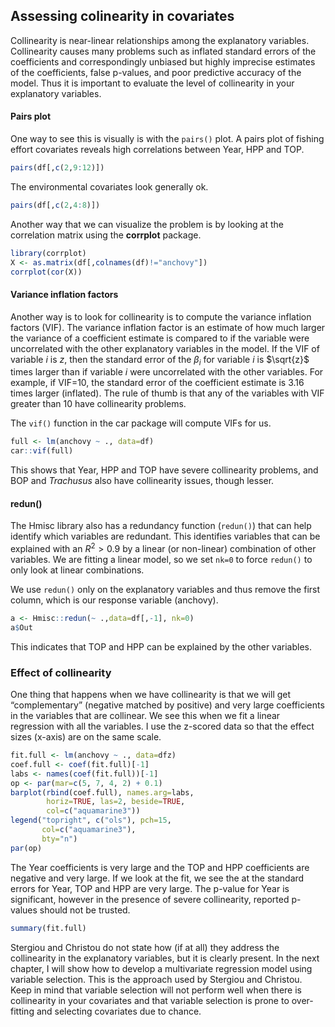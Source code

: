 ## Assessing colinearity in covariates {#collinear}

<!--
if(file.exists("Fish-Forecast.Rmd")) file.remove("Fish-Forecast.Rmd")
bookdown::preview_chapter("Forecasting-6-2-Covariates-MSEG.Rmd")
-->

Collinearity is near-linear relationships among the explanatory variables. Collinearity causes many problems such as inflated standard errors of the coefficients and correspondingly unbiased but highly imprecise estimates of the coefficients, false p-values, and poor predictive accuracy of the model. Thus it is important to evaluate the level of collinearity in your explanatory variables.

#### Pairs plot {-}

One way to see this is visually is with the `pairs()` plot.  A pairs plot of fishing effort covariates reveals high correlations between Year, HPP and TOP.

```r
pairs(df[,c(2,9:12)])
```

The environmental covariates look generally ok.
```r
pairs(df[,c(2,4:8)])
```

Another way that we can visualize the problem is by looking at the correlation matrix using the **corrplot** package.

```r
library(corrplot)
X <- as.matrix(df[,colnames(df)!="anchovy"])
corrplot(cor(X))
```

#### Variance inflation factors {-}

Another way is to look for collinearity is to compute the variance inflation factors (VIF). The variance inflation factor is an estimate of how much larger the variance of a coefficient estimate is compared to if the variable were uncorrelated with the other explanatory variables in the model.  If the VIF of variable $i$ is $z$, then the standard error of the $\beta_i$ for variable $i$ is $\sqrt{z}$ times larger than if variable $i$ were uncorrelated with the other variables. For example, if VIF=10, the standard error of the coefficient estimate is 3.16 times larger (inflated).  The rule of thumb is that any of the variables with VIF greater than 10 have collinearity problems.

The `vif()` function in the car package will compute VIFs for us.  

```r
full <- lm(anchovy ~ ., data=df)
car::vif(full)
```

This shows that Year, HPP and TOP have severe collinearity problems, and BOP and *Trachusus* also have collinearity issues, though lesser.

#### redun()

The Hmisc library also has a redundancy function (`redun()`) that can help identify which variables are redundant.  This identifies variables that can be explained with an $R^2>0.9$ by a linear (or non-linear) combination of other variables.  We are fitting a linear model, so we set `nk=0` to force `redun()` to only look at linear combinations.

We use `redun()` only on the explanatory variables and thus remove the first column, which is our response variable (anchovy).

```r
a <- Hmisc::redun(~ .,data=df[,-1], nk=0)
a$Out
```

This indicates that TOP and HPP can be explained by the other variables.

### Effect of collinearity

One thing that happens when we have collinearity is that we will get "complementary" (negative matched by positive) and very large coefficients in the variables that are collinear. We see this when we fit a linear regression with all the variables. I use the z-scored data so that the effect sizes (x-axis) are on the same scale.

```r
fit.full <- lm(anchovy ~ ., data=dfz)
coef.full <- coef(fit.full)[-1]
labs <- names(coef(fit.full))[-1]
op <- par(mar=c(5, 7, 4, 2) + 0.1)
barplot(rbind(coef.full), names.arg=labs, 
        horiz=TRUE, las=2, beside=TRUE,
        col=c("aquamarine3"))
legend("topright", c("ols"), pch=15, 
       col=c("aquamarine3"), 
       bty="n")
par(op)
```

The Year coefficients is very large and the TOP and HPP coefficients are negative and very large.
If we look at the fit, we see the at the standard errors for Year, TOP and HPP are very large.  The p-value for Year is significant, however in the presence of severe collinearity, reported p-values should not be trusted.

```r
summary(fit.full)
```

Stergiou and Christou do not state how (if at all) they address the collinearity in the explanatory variables, but it is clearly present. In the next chapter, I will show how to develop a multivariate regression model using variable selection. This is the approach used by Stergiou and Christou. Keep in mind that variable selection will not perform well when there is collinearity in your covariates and that variable selection is prone to over-fitting and selecting covariates due to chance.



